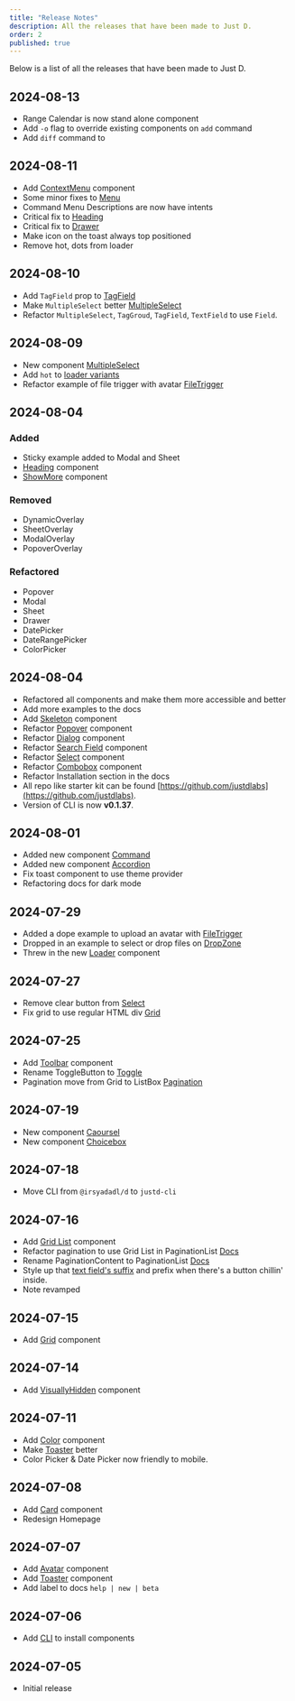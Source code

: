 ```yaml
---
title: "Release Notes"
description: All the releases that have been made to Just D.
order: 2
published: true
---
```

Below is a list of all the releases that have been made to Just D.

## 2024-08-13
- Range Calendar is now stand alone component
- Add `-o` flag to override existing components on `add` command
- Add `diff` command to

## 2024-08-11
- Add [ContextMenu](/docs/components/controls/context-menu) component
- Some minor fixes to [Menu](/docs/components/collections/menu)
- Command Menu Descriptions are now have intents
- Critical fix to [Heading](/docs/components/surfaces/heading)
- Critical fix to [Drawer](/docs/components/overlays/drawer)
- Make icon on the toast always top positioned
- Remove hot, dots from loader

## 2024-08-10
- Add `TagField` prop to [TagField](/docs/components/forms/tag-field)
- Make `MultipleSelect` better [MultipleSelect](/docs/components/forms/multiple-select)
- Refactor `MultipleSelect`, `TagGroud`, `TagField`, `TextField` to use `Field`.

## 2024-08-09
- New component [MultipleSelect](/docs/components/pickers/multiple-select)
- Add `hot` to [loader variants](/docs/components/statuses/loader#variants)
- Refactor example of file trigger with avatar [FileTrigger](/docs/components/buttons/file-trigger#avatar)

## 2024-08-04
### Added
- Sticky example added to Modal and Sheet
- [Heading](/d/heading) component
- [ShowMore](/d/show-more) component
### Removed
- DynamicOverlay
- SheetOverlay
- ModalOverlay
- PopoverOverlay
### Refactored
- Popover
- Modal
- Sheet
- Drawer
- DatePicker
- DateRangePicker
- ColorPicker

## 2024-08-04
- Refactored all components and make them more accessible and better
- Add more examples to the docs
- Add [Skeleton](/d/skeleton) component
- Refactor [Popover](/d/popover) component
- Refactor [Dialog](/d/dialog) component
- Refactor [Search Field](/d/search-field) component
- Refactor [Select](/d/select) component
- Refactor [Combobox](/d/combo-box) component
- Refactor Installation section in the docs
- All repo like starter kit can be found [https://github.com/justdlabs](https://github.com/justdlabs).
- Version of CLI is now **v0.1.37**.

## 2024-08-01
- Added new component [Command](/docs/components/controls/command)
- Added new component [Accordion](/docs/components/collections/accordion)
- Fix toast component to use theme provider
- Refactoring docs for dark mode

## 2024-07-29
- Added a dope example to upload an avatar with [FileTrigger](/docs/components/buttons/file-trigger#avatar)
- Dropped in an example to select or drop files on [DropZone](/docs/components/drag-and-drop/drop-zone#file-trigger)
- Threw in the new [Loader](/docs/components/statuses/loader) component

## 2024-07-27
- Remove clear button from [Select](/docs/components/forms/select)
- Fix grid to use regular HTML div [Grid](/docs/components/surfaces/grid)

## 2024-07-25
- Add [Toolbar](/docs/components/controls/toolbar) component
- Rename ToggleButton to [Toggle](/docs/components/buttons/toggle)
- Pagination move from Grid to ListBox [Pagination](/docs/components/navigation/pagination)

## 2024-07-19
- New component [Caoursel](/docs/components/collections/carousel)
- New component [Choicebox](/docs/components/forms/choicebox)

## 2024-07-18
- Move CLI from `@irsyadadl/d` to `justd-cli`

## 2024-07-16
- Add [Grid List](/docs/components/collections/grid-list) component
- Refactor pagination to use Grid List in PaginationList [Docs](/docs/components/navigation/pagination)
- Rename PaginationContent to PaginationList [Docs](/docs/components/navigation/pagination)
- Style up that [text field's suffix](/docs/components/forms/text-field#suffix-with-button) and prefix when there's a button chillin' inside.
- Note revamped

## 2024-07-15
- Add [Grid](/docs/components/surfaces/grid) component

## 2024-07-14
- Add [VisuallyHidden](/docs/components/utilities/visually-hidden) component

## 2024-07-11
- Add [Color](/docs/components/colors/color-picker) component
- Make [Toaster](/docs/components/statuses/toaster) better
- Color Picker & Date Picker now friendly to mobile.

## 2024-07-08
- Add [Card](/docs/components/surfaces/card) component
- Redesign Homepage

## 2024-07-07
- Add [Avatar](/docs/components/media/avatar) component
- Add [Toaster](/docs/components/statuses/toaster) component
- Add label to docs `help | new | beta`

## 2024-07-06
- Add [CLI](/docs/getting-started/installation#cli) to install components

## 2024-07-05
- Initial release
